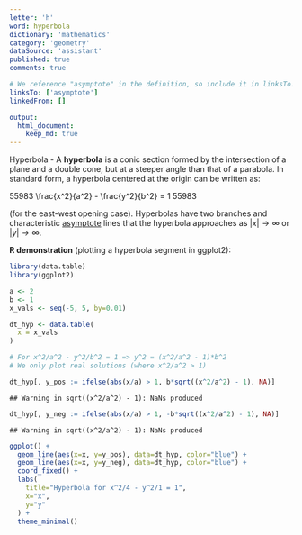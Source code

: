 ```yaml
---
letter: 'h'
word: hyperbola
dictionary: 'mathematics'
category: 'geometry'
dataSource: 'assistant'
published: true
comments: true

# We reference "asymptote" in the definition, so include it in linksTo.
linksTo: ['asymptote']
linkedFrom: []

output:
  html_document:
    keep_md: true
---
```




<a id="hyperbola">Hyperbola</a> - A **hyperbola** is a conic section formed by the intersection of a plane and a double cone, but at a steeper angle than that of a parabola. In standard form, a hyperbola centered at the origin can be written as:

55983
\frac{x^2}{a^2} - \frac{y^2}{b^2} = 1
55983

(for the east-west opening case). Hyperbolas have two branches and characteristic [asymptote](#asymptote) lines that the hyperbola approaches as $|x|\to \infty$ or $|y|\to \infty$.

**R demonstration** (plotting a hyperbola segment in ggplot2):


``` r
library(data.table)
library(ggplot2)

a <- 2
b <- 1
x_vals <- seq(-5, 5, by=0.01)

dt_hyp <- data.table(
  x = x_vals
)

# For x^2/a^2 - y^2/b^2 = 1 => y^2 = (x^2/a^2 - 1)*b^2
# We only plot real solutions (where x^2/a^2 > 1)

dt_hyp[, y_pos := ifelse(abs(x/a) > 1, b*sqrt((x^2/a^2) - 1), NA)]
```

```
## Warning in sqrt((x^2/a^2) - 1): NaNs produced
```

``` r
dt_hyp[, y_neg := ifelse(abs(x/a) > 1, -b*sqrt((x^2/a^2) - 1), NA)]
```

```
## Warning in sqrt((x^2/a^2) - 1): NaNs produced
```

``` r
ggplot() +
  geom_line(aes(x=x, y=y_pos), data=dt_hyp, color="blue") +
  geom_line(aes(x=x, y=y_neg), data=dt_hyp, color="blue") +
  coord_fixed() +
  labs(
    title="Hyperbola for x^2/4 - y^2/1 = 1",
    x="x", 
    y="y"
  ) +
  theme_minimal()
```

<Figure src="/Users/work/Coding/derecksprojects/derecksnotes.com-playground/derecksnotes.com/client/src/app/dictionaries/mathematics/definitions/mathematics_geometry_h_hyperbola_files/figure-html/unnamed-chunk-1-1.png">
	
</Figure>
